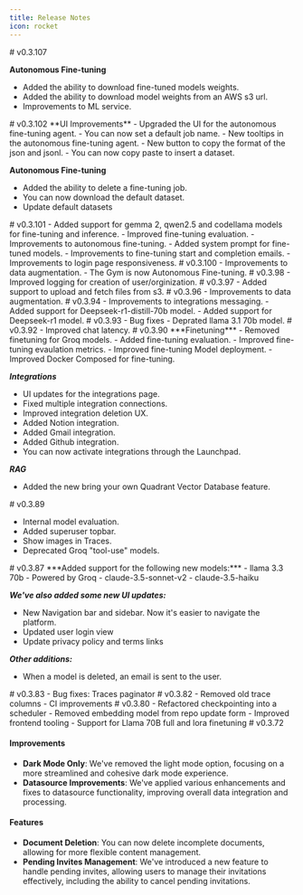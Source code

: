 ```yaml
---
title: Release Notes
icon: rocket
---
```




<Update label="March 7, 2025" description="v0.3.107">
# v0.3.107

**Autonomous Fine-tuning**
- Added the ability to download fine-tuned models weights.
- Added the ability to download model weights from an AWS s3 url.
- Improvements to ML service.
</Update>



<Update label="February 26, 2025" description="v0.3.102">
# v0.3.102
**UI Improvements**
- Upgraded the UI for the autonomous fine-tuning agent.
- You can now set a default job name.
- New tooltips in the autonomous fine-tuning agent.
- New button to copy the format of the json and jsonl.
- You can now copy paste to insert a dataset.

**Autonomous Fine-tuning**
- Added the ability to delete a fine-tuning job.
- You can now download the default dataset.
- Update default datasets

</Update>

<Update label="February 25, 2025" description="v0.3.101">
# v0.3.101
- Added support for gemma 2, qwen2.5 and codellama models for fine-tuning and inference.
- Improved fine-tuning evaluation.
- Improvements to autonomous fine-tuning.
- Added system prompt for fine-tuned models.
- Improvements to fine-tuning start and completion emails.
- Improvements to login page responsiveness.
</Update>

<Update label="February 4, 2025" description="v0.3.100">
# v0.3.100
- Improvements to data augmentation.
- The Gym is now Autonomous Fine-tuning.
</Update>


<Update label="February 3, 2025" description="v0.3.99">
# v0.3.98
- Improved logging for creation of user/orginization.
</Update>

<Update label="January 31, 2025" description="v0.3.97">
# v0.3.97
- Added support to upload and fetch files from s3.
</Update>

<Update label="January 30, 2025" description="v0.3.96">
# v0.3.96
- Improvements to data augmentation.
</Update>


<Update label="January 29, 2025" description="v0.3.94">
# v0.3.94
- Improvements to integrations messaging.
- Added support for Deepseek-r1-distill-70b model.
- Added support for Deepseek-r1 model.
</Update>

<Update label="January 21, 2025" description="v0.3.93">
# v0.3.93
- Bug fixes
- Deprated llama 3.1 70b model.
</Update>
<Update label="January 20, 2025" description="v0.3.92">
# v0.3.92
- Improved chat latency.
</Update>



<Update label="January 15, 2025" description="v0.3.90">
# v0.3.90
***Finetuning***
- Removed finetuning for Groq models.
- Added fine-tuning evaluation.
- Improved fine-tuning evaulation metrics.
- Improved fine-tuning Model deployment.
- Improved Docker Composed for fine-tuning.

***Integrations***
- UI updates for the integrations page.
- Fixed multiple integration connections.
- Improved integration deletion UX.
- Added Notion integration.
- Added Gmail integration.
- Added Github integration.
- You can now activate integrations through the Launchpad.

***RAG***
- Added the new bring your own Quadrant Vector Database feature.
</Update>

<Update label="December 19, 2024" description="v0.3.89">
# v0.3.89

- Internal model evaluation.
- Added superuser topbar.
- Show images in Traces.
- Deprecated Groq "tool-use" models.
</Update>

<Update label="December 19, 2024" description="v0.3.87">
# v0.3.87
***Added support for the following new models:***
- llama 3.3 70b - Powered by Groq
- claude-3.5-sonnet-v2 
- claude-3.5-haiku 

***We've also added some new UI updates:***
- New Navigation bar and sidebar. Now it's easier to navigate the platform.
- Updated user login view 
- Update privacy policy and terms links 

***Other additions:***
- When a model is deleted, an email is sent to the user.

</Update>
<Update label="November 26, 2024" description="v0.3.83">
# v0.3.83
- Bug fixes: Traces paginator
</Update>
<Update label="November 26, 2024" description="v0.3.82">
# v0.3.82
- Removed old trace columns
- CI improvements
</Update>
<Update label="November 26, 2024" description="v0.3.80">
# v0.3.80
- Refactored checkpointing into a scheduler
- Removed embedding model from repo update form
- Improved frontend tooling 
- Support for Llama 70B full and lora finetuning

</Update>
<Update label="October 22, 2024" description="v0.3.72">
# v0.3.72

#### Improvements
- **Dark Mode Only**: We've removed the light mode option, focusing on a more streamlined and cohesive dark mode experience.
- **Datasource Improvements**: We've applied various enhancements and fixes to datasource functionality, improving overall data integration and processing.

#### Features
- **Document Deletion**: You can now delete incomplete documents, allowing for more flexible content management.
- **Pending Invites Management**: We've introduced a new feature to handle pending invites, allowing users to manage their invitations effectively, including the ability to cancel pending invitations.
</Update>

